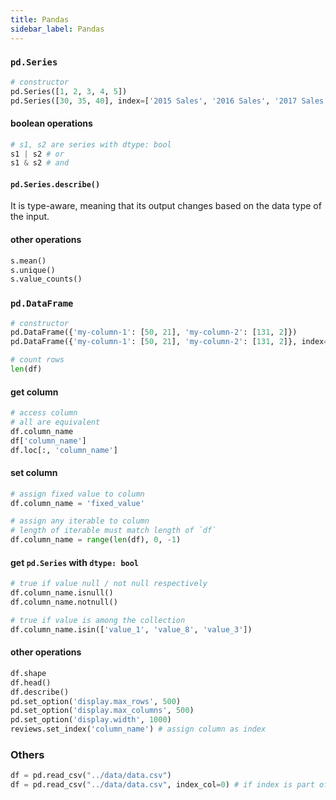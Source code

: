 ```yaml
---
title: Pandas
sidebar_label: Pandas
---
```


### `pd.Series`

```python
# constructor
pd.Series([1, 2, 3, 4, 5])
pd.Series([30, 35, 40], index=['2015 Sales', '2016 Sales', '2017 Sales'], name='Product A')
```

#### boolean operations

```python
# s1, s2 are series with dtype: bool
s1 | s2 # or
s1 & s2 # and
```

#### `pd.Series.describe()`

It is type-aware, meaning that its output changes based on the data type of the input.

#### other operations

```python
s.mean()
s.unique()
s.value_counts()
```



### `pd.DataFrame`

```python
# constructor
pd.DataFrame({'my-column-1': [50, 21], 'my-column-2': [131, 2]})
pd.DataFrame({'my-column-1': [50, 21], 'my-column-2': [131, 2]}, index=['my-index-1', 'my-index-2'])
```

```python
# count rows
len(df)
```

#### get column

```python
# access column
# all are equivalent
df.column_name
df['column_name']
df.loc[:, 'column_name']
```

#### set column

```python
# assign fixed value to column
df.column_name = 'fixed_value'
```

```python
# assign any iterable to column
# length of iterable must match length of `df`
df.column_name = range(len(df), 0, -1)
```

#### get `pd.Series` with `dtype: bool`

```python
# true if value null / not null respectively
df.column_name.isnull()
df.column_name.notnull()
```

```python
# true if value is among the collection
df.column_name.isin(['value_1', 'value_8', 'value_3'])
```

#### other operations

```python
df.shape
df.head()
df.describe()
pd.set_option('display.max_rows', 500)
pd.set_option('display.max_columns', 500)
pd.set_option('display.width', 1000)
reviews.set_index('column_name') # assign column as index
```

### Others

```python
df = pd.read_csv("../data/data.csv")
df = pd.read_csv("../data/data.csv", index_col=0) # if index is part of csv
```
